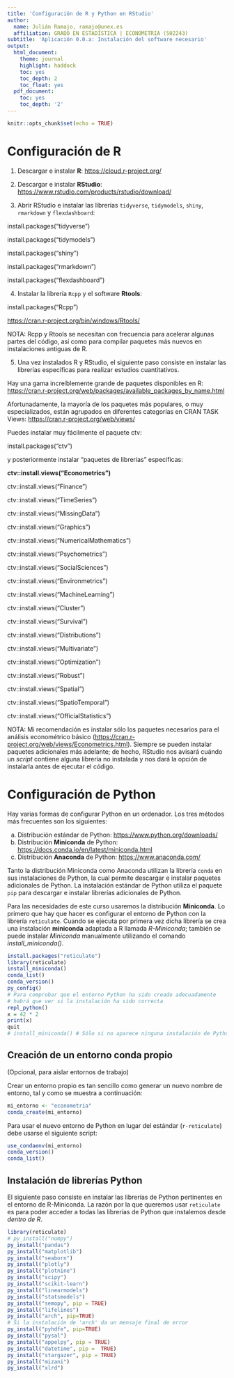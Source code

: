 ```yaml
---
title: 'Configuración de R y Python en RStudio'
author:
  name: Julián Ramajo, ramajo@unex.es
  affiliation: GRADO EN ESTADÍSTICA | ECONOMETRIA (502243)
subtitle: 'Aplicación 0.0.a: Instalación del software necesario'
output:
  html_document:
    theme: journal
    highlight: haddock
    toc: yes
    toc_depth: 2
    toc_float: yes
  pdf_document:
    toc: yes
    toc_depth: '2'
---
```



```r
knitr::opts_chunk$set(echo = TRUE)
```

# Configuración de R

1. Descargar e instalar **R**: <https://cloud.r-project.org/>

2. Descargar e instalar **RStudio**: <https://www.rstudio.com/products/rstudio/download/>

3. Abrir RStudio e instalar las librerías `tidyverse`, `tidymodels`, `shiny`, `rmarkdown` y `flexdashboard`:

install.packages("tidyverse")

install.packages("tidymodels")

install.packages("shiny")

install.packages("rmarkdown")

install.packages("flexdashboard")

4. Instalar la librería `Rcpp` y el software **Rtools**:

install.packages("Rcpp")

<https://cran.r-project.org/bin/windows/Rtools/>

NOTA: Rcpp y Rtools se necesitan con frecuencia para acelerar algunas partes del código, así como para compilar paquetes más nuevos en instalaciones antiguas de R.

5. Una vez instalados R y RStudio, el siguiente paso consiste en instalar las librerías específicas para realizar estudios cuantitativos.

Hay una gama increíblemente grande de paquetes disponibles en R: <https://cran.r-project.org/web/packages/available_packages_by_name.html>

Afortunadamente, la mayoría de los paquetes más populares, o muy especializados, están agrupados en diferentes categorías en CRAN TASK Views:  <https://cran.r-project.org/web/views/>

Puedes instalar muy fácilmente el paquete ctv:

install.packages("ctv")

y posteriormente instalar "paquetes de librerías" específicas:

**ctv::install.views("Econometrics")**

ctv::install.views("Finance")

ctv::install.views("TimeSeries")

ctv::install.views("MissingData")

ctv::install.views("Graphics")

ctv::install.views("NumericalMathematics")

ctv::install.views("Psychometrics")

ctv::install.views("SocialSciences")

ctv::install.views("Environmetrics")

ctv::install.views("MachineLearning")

ctv::install.views("Cluster")

ctv::install.views("Survival")

ctv::install.views("Distributions")

ctv::install.views("Multivariate")

ctv::install.views("Optimization")

ctv::install.views("Robust")

ctv::install.views("Spatial")

ctv::install.views("SpatioTemporal")

ctv::install.views("OfficialStatistics")

NOTA: Mi recomendación es instalar sólo los paquetes necesarios para el análisis econométrico básico (<https://cran.r-project.org/web/views/Econometrics.html>). Siempre se pueden instalar paquetes adicionales más adelante; de hecho, RStudio nos avisará cuándo un _script_ contiene alguna librería no instalada y nos dará la opción de instalarla antes de ejecutar el código.

# Configuración de Python

Hay varias formas de configurar Python en un ordenador. Los tres métodos más frecuentes son los siguientes:

a) Distribución estándar de Python: <https://www.python.org/downloads/>
b) Distribución **Miniconda** de Python: <https://docs.conda.io/en/latest/miniconda.html>
c) Distribución **Anaconda** de Python: <https://www.anaconda.com/>

Tanto la distribución Miniconda como Anaconda utilizan la librería `conda` en sus instalaciones de Python, la cual permite descargar e instalar paquetes adicionales de Python. La instalación estándar de Python utiliza el paquete `pip` para descargar e instalar librerías adicionales de Python.

Para las necesidades de este curso usaremos la distribución **Miniconda**. Lo primero que hay que hacer es configurar el entorno de Python con la librería `reticulate`. Cuando se ejecuta por primera vez dicha librería se crea una instalación **miniconda** adaptada a R llamada _R-Miniconda_; también se puede instalar _Miniconda_ manualmente utilizando el comando _install_miniconda()_.

```r
install.packages("reticulate")
library(reticulate)
install_miniconda()
conda_list()
conda_version()
py_config()
# Para comprobar que el entorno Python ha sido creado adecuadamente 
# habrá que ver si la instalación ha sido correcta
repl_python()
x = 42 * 2
print(x)
quit
# install_miniconda() # Sólo si no aparece ninguna instalación de Python
```

## Creación de un entorno conda propio

(Opcional, para aislar entornos de trabajo)

Crear un entorno propio es tan sencillo como generar un nuevo nombre de entorno, tal y como se muestra a continuación:

```r
mi_entorno <- "econometria"
conda_create(mi_entorno)
```

Para usar el nuevo entorno de Python en lugar del estándar (`r-reticulate`) debe usarse el siguiente script:

```r
use_condaenv(mi_entorno)
conda_version()
conda_list()
```

## Instalación de librerías Python

El siguiente paso consiste en instalar las librerías de Python pertinentes en el entorno de R-Miniconda. La razón por la que queremos usar `reticulate` es para poder acceder a todas las librerías de Python que instalemos desde _dentro de R_.


```r
library(reticulate)
# py_install("numpy")
py_install("pandas")
py_install("matplotlib")
py_install("seaborn")
py_install("plotly")
py_install("plotnine")
py_install("scipy")
py_install("scikit-learn")
py_install("linearmodels")
py_install("statsmodels")
py_install("semopy", pip = TRUE)
py_install("lifelines")
py_install("arch", pip=TRUE)
# Si la instalación de 'arch' da un mensaje final de error
py_install("pyhdfe", pip=TRUE)
py_install("pysal")
py_install("appelpy", pip = TRUE)
py_install("datetime", pip =  TRUE)
py_install("stargazer", pip = TRUE)
py_install("mizani")
py_install("xlrd")
```
